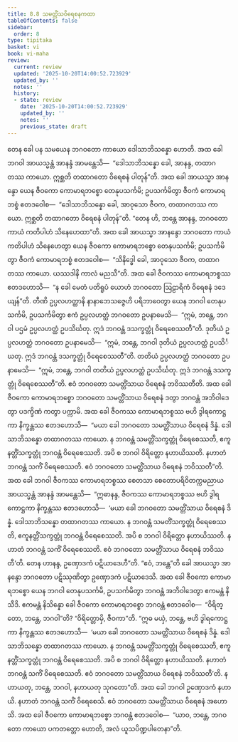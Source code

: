 ```yaml
---
title: 8.8 သမတ္တိံသဝိရေစနကထာ
tableOfContents: false
sidebar:
  order: 8
type: tipitaka
basket: vi
book: vi-maha
review:
  current: review
  updated: '2025-10-20T14:00:52.723929'
  updated_by: ''
  notes: ''
  history:
  - state: review
    date: '2025-10-20T14:00:52.723929'
    updated_by: ''
    notes: ''
    previous_state: draft
---
```



<DynamicBreadcrumb />


<ReviewStatus review={frontmatter.review} showDetails={true} />

<HypothesisAnnotation frontmatter={frontmatter} />

<Division number="336" book="vi-maha" e="ch" v="3" p="390">

<Paragraph number="1584" book="vi-maha">
တေန ခေါ ပန သမယေန ဘဂဝတော ကာယော ဒေါသာဘိသန္နော ဟောတိ. အထ ခေါ ဘဂဝါ အာယသ္မန္တံ အာနန္ဒံ အာမန္တေသိ—  “ဒေါသာဘိသန္နော ခေါ, အာနန္ဒ, တထာဂတဿ ကာယော. ဣစ္ဆတိ တထာဂတော ဝိရေစနံ ပါတုန်”တိ. အထ ခေါ အာယသ္မာ အာနန္ဒော ယေန ဇီဝကော ကောမာရဘစ္စော တေနုပသင်္ကမိ; ဥပသင်္ကမိတွာ ဇီဝကံ ကောမာရဘစ္စံ ဧတဒဝေါစ—  “ဒေါသာဘိသန္နော ခေါ, အာဝုသော ဇီဝက, တထာဂတဿ ကာယော. ဣစ္ဆတိ တထာဂတော ဝိရေစနံ ပါတုန်”တိ. “တေန ဟိ, ဘန္တေ အာနန္ဒ, ဘဂဝတော ကာယံ ကတိပါဟံ သိနေဟေထာ”တိ. အထ ခေါ အာယသ္မာ အာနန္ဒော ဘဂဝတော ကာယံ ကတိပါဟံ သိနေဟေတွာ ယေန ဇီဝကော ကောမာရဘစ္စော တေနုပသင်္ကမိ; ဥပသင်္ကမိတွာ ဇီဝကံ ကောမာရဘစ္စံ ဧတဒဝေါစ—  “သိနိဒ္ဓေါ ခေါ, အာဝုသော ဇီဝက, တထာဂတဿ ကာယော. ယဿဒါနိ ကာလံ မညသီ”တိ. အထ ခေါ ဇီဝကဿ ကောမာရဘစ္စဿ ဧတဒဟောသိ—  “န ခေါ မေတံ ပတိရူပံ ယောဟံ ဘဂဝတော ဩဠာရိကံ ဝိရေစနံ ဒဒေယျန်”တိ. တီဏိ ဥပ္ပလဟတ္ထာနိ နာနာဘေသဇ္ဇေဟိ ပရိဘာဝေတွာ ယေန ဘဂဝါ တေနုပသင်္ကမိ, ဥပသင်္ကမိတွာ ဧကံ ဥပ္ပလဟတ္ထံ ဘဂဝတော ဥပနာမေသိ—  “ဣမံ, ဘန္တေ, ဘဂဝါ ပဌမံ ဥပ္ပလဟတ္ထံ ဥပသိင်္ဃတု. ဣဒံ ဘဂဝန္တံ ဒသက္ခတ္တုံ ဝိရေစေဿတီ”တိ. ဒုတိယံ ဥပ္ပလဟတ္ထံ ဘဂဝတော ဥပနာမေသိ—  “ဣမံ, ဘန္တေ, ဘဂဝါ ဒုတိယံ ဥပ္ပလဟတ္ထံ ဥပသိင်္ဃတု. ဣဒံ ဘဂဝန္တံ ဒသက္ခတ္တုံ ဝိရေစေဿတီ”တိ. တတိယံ ဥပ္ပလဟတ္ထံ ဘဂဝတော ဥပနာမေသိ—  “ဣမံ, ဘန္တေ, ဘဂဝါ တတိယံ ဥပ္ပလဟတ္ထံ ဥပသိင်္ဃတု. ဣဒံ ဘဂဝန္တံ ဒသက္ခတ္တုံ ဝိရေစေဿတီ”တိ. ဧဝံ ဘဂဝတော သမတ္တိံသာယ ဝိရေစနံ ဘဝိဿတီတိ. အထ ခေါ ဇီဝကော ကောမာရဘစ္စော ဘဂဝတော သမတ္တိံသာယ ဝိရေစနံ ဒတွာ ဘဂဝန္တံ အဘိဝါဒေတွာ ပဒက္ခိဏံ ကတွာ ပက္ကာမိ. အထ ခေါ ဇီဝကဿ ကောမာရဘစ္စဿ ဗဟိ ဒွါရကောဋ္ဌကာ နိက္ခန္တဿ ဧတဒဟောသိ—  “မယာ ခေါ ဘဂဝတော သမတ္တိံသာယ ဝိရေစနံ ဒိန္နံ. ဒေါသာဘိသန္နော တထာဂတဿ ကာယော. န ဘဂဝန္တံ သမတ္တိံသက္ခတ္တုံ ဝိရေစေဿတိ, ဧကူနတ္တိံသက္ခတ္တုံ ဘဂဝန္တံ ဝိရေစေဿတိ. အပိ စ ဘဂဝါ ဝိရိတ္တော နဟာယိဿတိ. နဟာတံ ဘဂဝန္တံ သကိံ ဝိရေစေဿတိ. ဧဝံ ဘဂဝတော သမတ္တိံသာယ ဝိရေစနံ ဘဝိဿတီ”တိ.
</Paragraph>

<Paragraph number="1585" book="vi-maha">
အထ ခေါ ဘဂဝါ ဇီဝကဿ ကောမာရဘစ္စဿ စေတသာ စေတောပရိဝိတက္ကမညာယ အာယသ္မန္တံ အာနန္ဒံ အာမန္တေသိ—  “ဣဓာနန္ဒ, ဇီဝကဿ ကောမာရဘစ္စဿ ဗဟိ ဒွါရကောဋ္ဌကာ နိက္ခန္တဿ ဧတဒဟောသိ—  ‘မယာ ခေါ ဘဂဝတော သမတ္တိံသာယ ဝိရေစနံ ဒိန္နံ. ဒေါသာဘိသန္နော တထာဂတဿ ကာယော. န ဘဂဝန္တံ သမတိံသက္ခတ္တုံ ဝိရေစေဿတိ, ဧကူနတ္တိံသက္ခတ္တုံ ဘဂဝန္တံ ဝိရေစေဿတိ. အပိ စ ဘဂဝါ ဝိရိတ္တော နဟာယိဿတိ. နဟာတံ ဘဂဝန္တံ သကိံ ဝိရေစေဿတိ. ဧဝံ ဘဂဝတော သမတ္တိံသာယ ဝိရေစနံ ဘဝိဿတီ’တိ. တေန ဟာနန္ဒ, ဥဏှောဒကံ ပဋိယာဒေဟီ”တိ. “ဧဝံ, ဘန္တေ”တိ ခေါ အာယသ္မာ အာနန္ဒော ဘဂဝတော ပဋိဿုဏိတွာ ဥဏှောဒကံ ပဋိယာဒေသိ.
</Paragraph>

<Paragraph number="1586" book="vi-maha">
အထ ခေါ ဇီဝကော ကောမာရဘစ္စော ယေန ဘဂဝါ တေနုပသင်္ကမိ, ဥပသင်္ကမိတွာ ဘဂဝန္တံ အဘိဝါဒေတွာ ဧကမန္တံ နိသီဒိ. ဧကမန္တံ နိသိန္နော ခေါ ဇီဝကော ကောမာရဘစ္စော ဘဂဝန္တံ ဧတဒဝေါစ—  “ဝိရိတ္တော, ဘန္တေ, ဘဂဝါ”တိ? “ဝိရိတ္တောမှိ, ဇီဝကာ”တိ. “ဣဓ မယှံ, ဘန္တေ, ဗဟိ ဒွါရကောဋ္ဌကာ နိက္ခန္တဿ ဧတဒဟောသိ—  ‘မယာ ခေါ ဘဂဝတော သမတ္တိံသာယ ဝိရေစနံ ဒိန္နံ. ဒေါသာဘိသန္နော တထာဂတဿ ကာယော. န ဘဂဝန္တံ သမတ္တိံသက္ခတ္တုံ ဝိရေစေဿတိ, ဧကူနတ္တိံသက္ခတ္တုံ ဘဂဝန္တံ ဝိရေစေဿတိ. အပိ စ ဘဂဝါ ဝိရိတ္တော နဟာယိဿတိ. နဟာတံ ဘဂဝန္တံ သကိံ ဝိရေစေဿတိ. ဧဝံ ဘဂဝတော သမတ္တိံသာယ ဝိရေစနံ ဘဝိဿတီ’တိ. နဟာယတု, ဘန္တေ, ဘဂဝါ, နဟာယတု သုဂတော”တိ. အထ ခေါ ဘဂဝါ ဥဏှောဒကံ နဟာယိ. နဟာတံ ဘဂဝန္တံ သကိံ ဝိရေစေသိ. ဧဝံ ဘဂဝတော သမတ္တိံသာယ ဝိရေစနံ အဟောသိ. အထ ခေါ ဇီဝကော ကောမာရဘစ္စော ဘဂဝန္တံ ဧတဒဝေါစ—  “ယာဝ, ဘန္တေ, ဘဂဝတော ကာယော ပကတတ္တော ဟောတိ, အလံ ယူသပိဏ္ဍပါတေနာ”တိ.
</Paragraph>
</Division>